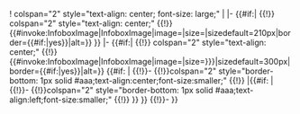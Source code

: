 <includeonly>{{WPMILHIST Infobox style|main_box}}
! colspan="2" style="text-align: center; font-size: large;" | {{{name|}}}
|-
{{#if:{{{logo|}}}|
{{!}} colspan="2" style="text-align: center;" {{!}} {{#invoke:InfoboxImage|InfoboxImage|image={{{logo}}}|size={{{logo_size|}}}|sizedefault=210px|border={{#if:{{{logo_border|}}}|yes}}|alt={{{logo_alt|}}}}}
}}
|-
{{#if:{{{image|}}}|
{{!}} colspan="2" style="text-align: center;" {{!}} {{#invoke:InfoboxImage|InfoboxImage|image={{{image|}}}|size={{{image_size|{{{size|}}}}}}|sizedefault=300px|border={{#if:{{{image_border|}}}|yes}}|alt={{{alt|}}}}}
{{#if: {{{caption|}}}|
{{!}}-
{{!}}colspan="2" style="border-bottom: 1px solid #aaa;text-align:center;font-size:smaller;" {{!}}{{{caption}}}
|{{#if: {{{long caption|}}}|
{{!}}-
{{!}}colspan="2" style="border-bottom: 1px solid #aaa;text-align:left;font-size:smaller;" {{!}}{{{long caption}}}
}}
}}
{{!}}-
}}{{Wikidata image|1={{{image|}}}|2={{{nocat_wdimage|}}}}}</includeonly><noinclude>
{{Documentation}}
<!--Please add this template's categories to the /doc subpage, not here - thanks!-->
</noinclude>